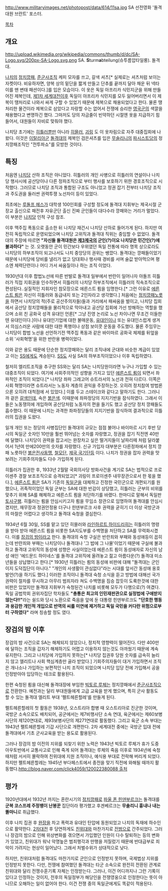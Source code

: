 http://www.militaryimages.net/photopost/data/614/11sa.jpg
SA 선전영화 '돌격대원 브란트' 포스터.

[[목차]]

== 개요 ==
http://upload.wikimedia.org/wikipedia/commons/thumb/d/dc/SA-Logo.svg/200px-SA-Logo.svg.png
SA. '''S'''turm'''a'''bteilung(슈투름압타일룽). 돌격대.

[[나치]]의 [[정치깡패]], [[준군사조직]] 케피 모자를 쓰고, 갈색 셔츠[* 실제로는 셔츠처럼 보이는 자켓이다. 비유하자면, 양복 상의 밑단을 짧게 만들고 단추를 끝까지 달아 채운 뒤 넥타이를 맨 변태 패션이다.]를 입은 모습이다. 이 옷은 독일 아프리카 식민지군을 위해 만들어진 제복인데, [[제1차 세계대전]]이후 독일이 아프리카 식민지를 모두 잃어버리면서 이 제복이 땡처리로 나와서 싸게 구할 수 있었기 때문에 제복으로 채용되었다고 한다. 물론 땡처리한 물건이라 제복으로 삼았다고 자랑할 수는 없어서 전쟁에 승리한 [[영국군]]의 색깔을 채용했다고 변명하긴 했다. 그마저도 당의 자금줄이 빈약하던 시절엔 옷을 지급하기 힘들어서, 대원들이 자비로 맞춰야 했다.

나치당 초기에는 [[히틀러]]뿐만 아니라 [[히믈러]], [[괴링]] 도 이 옷차림으로 자주 대중집회에 나왔다. 이것은 [[이탈리아군]] [[돌격대]]의 제복인 검은셔츠를 입은 [[무솔리니]]의 [[파시스트]]당의 정치깡패조직인 "전투파쇼"를 모방한 것이다. 

== 특징 ==
처음엔 [[나치당]] 산하 조직은 아니었다. 히틀러의 개인 사병으로 히틀러의 연설이나 나치당 행사시에 공산당이나 다른 정파조직으로 부터 행사를 보호하기 위한 경호조직으로 시작했다. 그러므로 나치당 조직과 통합된 구조도 아니었고 정권 잡기 전부터 나치당 조직과 주도권을 둘러싼 권력투쟁 노선차이 등이 있었다.

최초에는 [[루돌프 헤스]]가 대학생 100인회를 구성할 정도에 돌격대 지휘부는 제국시절 군장교 출신으로 패전후 자유군단 출신 진짜 군인들이 대다수라 깡패와는 거리가 멀었다. 이 부분은 [[나치당]] 인적 구성 참조.

이후 맥주집 폭동으로 출소한 뒤 나치당 재건시 나치당 산하로 들어가게 된다. 하지만 여전히 독립적으로 운영되었으며 나치당 고위직과 돌격대 직위는 중임할 수 없었다. 돌격대의 주장에 따르면 '''"자신들 돌격대원은 [[제3제국]]의 군인(?)이요 나치당은 민간인(?)에 불과하다"''' 는 것. 오랫동안 군이 민간보다 우위였던 독일 전통에 따라 명목 상으로라도 나치당의 하부조직이 되고나서도 나치 중앙당의 권위는 쌩깠다. 돌격대는 깡패들이었기 때문에 나치당에 당비를 낼리가 없고 당대회나 행사때 경비를 서며 술값 받아먹으며 평소엔 체력단련이나 어디 가서 싸움질이나 하는 조직 이었다.

1930년대 이후 합법노선에 따른 반발로 돌격대 일부에서 반란이 일어나자 아돌프 히틀러가 직접 지휘권을 인수하면서 히틀러의 나치당 하부조직에서 히틀러의 직속조직으로 편성된다..실질적인 지휘자인 참모장으로 에른스트 룀을 임명한다.[* 그런 이유로 [[에른스트 룀]]은 자신이 히틀러와 동급내지 또는 2인자라고 생각했다.] 처음에는 [[정치깡패]]노릇을 하면서 나치당의 적(주로 공산주의자들)들과 거리에서 패싸움을 벌이고, 나치당 집회에서 공산당 정치깡패들을 물리적으로 막아내고  공산당 집회에 가선 방해하는 역할을 했으며 소위 친 공화국 성격 유대인 언론[* 그냥 진영 논리로 노선 차이나면 무조건 이들한텐 유대인이다.]이나 유대인기업에 대한 불매운동, [[유대인]]이나 또는 유대인스럽게 생겨서 의심스러운 사람에 대한 대한 폭행이나 상점 보이콧 운동을 주도했다. 물론 주임무는 나치당이 합법 노선을 선언하기전 맥주집 폭동과 같은 바이마르 공화국 체제를 뒤엎을 소위 '사회혁명'을 위한 반란용 병력이었다.

이와 같은 용도 때문에 단순한 정치깡패와는 달리 조직내에 군대와 비슷한 계급이 있었고 이는 [[슈츠슈타펠|SS]]에게도 계승된다. [[슈츠슈타펠|SS]]도 사실 SA의 하부조직이었으나 이후 독립하였다. 

철저히 엘리트조직을 추구한 SS와는 달리 SA는 나치당원이라면 누구나 가입할 수 있는 대중조직이 되었다. 여기에 사회주의적인 성향을 가지고 있던 [[에른스트 룀]]이 되면서 좌파적인 조직이 되었다.[* 나치당 좌파 그레고어 슈트라서의 노선과 전혀 다르다. 이쪽은 사회 혁명이라면 슈트라서는 노동자 계층의 권익을 주장하는것. 오히려 정치참여 방법론으론 오히려 대척점에 서 있었다.] 이를 두고 스테이크와 같다고 말하기도 한다. 그러니까 겉은 [[나치|갈색]]인데, 속은 [[공산당|붉은색]]. 이때문에 좌파정당의 지지기반을 잠식하였다. 그래서 이들은 노동쟁의에 개입하여 공산당처럼 노동자의 편을 들기도 했고 공산당 정치 깡패들도 흡수했다. 이 때문에 나치는 과격한 좌파정당들의 지지기반을 잠식하여 결과적으로 히틀러의 집권을 도왔다.

일개 개인 또는 정당의 사병집단인 돌격대의 규모는 점점 불어나 바이마르 시기 후반 당시의 독일군 숫자인 10만을 훨씬 뛰어넘는 숫자를 자랑했고, 정권을 잡기 직전엔 40만에 달했다. 나치당이 권력을 잡고서는 완장차고 싶은 떨거지들이 날파리떼 처럼 달라붙어서 1년여 만에200만의 숫자를 자랑했다. 신규 가입자 대부분은 다른정파에서 정치 깡패 노릇하던 [[공산당|붉은전사동맹]], [[우파|철모단]], [[사회민주주의|제국 국기단]]등 이다. 나치가 정권을 잡자 권력을 맛보려는 기회주의자들도 다수 가입하게 된다.

히틀러가 집권한 후, 1933년 2월말 국회의사당 방화사건을 계기로 SA는 법적으로 프로이센주 경찰 보조조직으로 승격되었고[* 괴링이 프로이센주 내무장관으로서 한 몫을 했다.], [[에른스트 룀]]은 SA가 기존의 [[독일군]]을 대체하고 진정한 국민군으로 개편되기를 원했으나, 귀족적이었던 독일 군부는 SA에 대한 반감이 상당했고, 히틀러는 군부의 비위를 맞추기 위해 SA를 해체하고 에른스트 룀을 처단하기를 바랬다. 한마디로 말해서 독일판 [[토사구팽]]. 히틀러는 룀을 안심시키고자 룀을 무임소 장관으로 임명하여 돌격대를 안심시켰지만, 재무장과 정권안정용 더구나 힌덴부르크 사후 권력을 굳히기 더 이상 국방군과의 마찰은 어렵다고 생각하고 돌격대 숙청을 결심한다.

1934년 6월 30일, SS를 맡고 있던 히믈러와 [[라인하르트 하이드리히]]는 히틀러의 명령을 받아 받아 에른스트 룀을 비롯한 SA지도부를 수백명을 처단하고 SA를 무력화시켰다. 이를 [[장검의 밤]]이라고 한다.  돌격대의 숙청 구실은 반란죄와 부패와 동성애등이 꼽히는데 반란죄와 부패는 나치당이나 돌격대나 '그 밥에 그 나물'이었기 때문에 구실에 불과하고 돌격대 고위직의 동성애 성향은 사실이었는데 에른스트 룀이 동성애자로 자신의 남성 애인 '에드문드 하이네스'를 돌격대 고위직에 올려놓고 젊고 아름다운(?) 돌격대 미소년들을 상납했다고 한다.[* 1930년 히틀러는 룀의 동성애 비판에 대해 "돌격대는 군인이지 도덕집단이 아니다." "개인의 사생활이 관심없다"라는 시대를 앞서간 동성애 옹호 발언(?)을 하기도 했다.] 이러한 조직이니 돌격대 숙청 소식을 듣고 방법에 대해선 국가권력이 절차를 무시하고 아무리 범죄자라 쳐도 수백명을 짐승 잡듯이 도륙한것에 대한 비판은 있었지만 돌격대 지휘부가 숙청된건 나치를 비롯해 모두가 다행으로(?) 여겼다. 독일 공법학회 권위자집단 학자들도 '''"총통은 최고의 인민재판관으로 실정법에 구애받지 않는다!!"'''라는 쉴드와 당시 노환으로 죽음을 앞에 둔 대통령 힌덴부르크도 '''"단호한 행동과 용감한 개인적 개입으로 반역의 씨를 미연에 제거하고 독일 국민을 커다란 위험으로부터 구하였다"''' 라며 칭송할 정도 였다.

== 장검의 밤 이후 ==
장검의 밤 사건으로 SA는 해체되지 않았으나, 정치적 영향력이 떨어진다. 다만 400만에 달하는 조직을 갑자기 해체하기도 어렵고 이용하지 않는것도 아까웠기 때문에 계속 유지한다. 그리고 나치당에 가입하지 못하는[* 나치당 집권후 당원 숫자를 급속히 늘리지 않고 엘리트나 사회 핵심계층만 골라 받았다.] 기회주의자들이 대거 가입하면서 조직은 개나소나 가입하는 보편적인 나치 조직이 되었으며 나치당 입당 전에 가입해서 공을 인정받아야 입당하는 테크로 활용된다.

한편 숙청된 룀을 대신해 돌격대장에 부임한 [[빅토르 루체]]는 정치깡패에서 [[준군사조직]]으로 전환한다. 예전과는 달리 부대원들에게 고급 교육을 받게 했으며, 특히 군사 활동도 할 수 있는 돌격대 엘리트 부대 '펠트헤른할레'를 만들게 된다.

펠트헤른할레의 첫 활동은 1938년, 오스트리아 합병 때 오스트리아로 진군한 것이며, 국방군 소속으로도 배치되어, 공군에서는 제7비행사단 소속 연대, 육군에서는 제60보병사단의 제120연대로, 제93보병사단의 제271연대로 활동했다. 그리고 육군 소속 부대는 1943년 펠트헤른할레 기갑 사단으로 개편한다. 2차 세계대전 중에는 국방군 입대 전에 돌격대에서 기초 군사교육을 받는 용도로 활용된다.

그러나 장검의 밤 이전의 지위를 되찾기 위한 노력은 1943년 빅토르 루체가 휴가 도중 아우토반에서 교통사고로 인해 죽게 되어 돌격대는 루체의 죽음 이후로 1934년에 숙청 때처럼 서서히 몰락하여 친위대에 지원 조직이나, 예식용 부대로 전락해 버리게 되었다. 하지만 펠트헤른할레는 1945년 부다페스트에서 종전을 맞기 직전에 와해될 때까지 활동했다.[[http://blog.naver.com/click4059/120022380088 출처]]

== 평가 ==
1920년대에서 1932년 까지는 혼란시기의 [[정치깡패]]로 [[파울 폰 힌덴부르크]]는 돌격대를 '''군복 코스프레 주정뱅이 난봉꾼''' 집단이라 평가했고 후겐베르크는 '''무솔리니 흉내나 내는 똘마니'''로 취급했다. 

이후 나치 집권 후 [[완장]]을 차고 폭력과 유대인 탄압에 동원되었고 나치의 독재에 하수인으로 활약한다. [[2차대전]] 후 당연하게도 [[슈츠슈타펠|친위대]]와 마찬가지로 [[전범]]으로 간주되었다. 그러나 장검의 밤으로 인해 위상변화를 겪으면서 가입했던 인원이 다수 탈퇴하는 등의 변화가 있었고, 친위대가 워낙 악명높은 범죄행각과 만행을 저질렀기 때문에 반대급부로 죄악이 가려지는 현상이 일어났다. 그래서 처벌수위가 상대적으로 낮다.

하지만, 친위대처럼 돌격대도 마찬가지로 군인으로 인정받지 못하며, 국제법상 지위를 인정받지 못한다. 다만, 전쟁에 참여했던 돌격대는 타군 소속으로 완전히 전환된 관계로 친위대와 달리 전쟁수훈기록 자체는 인정받는다. 그러나, 이건 어디까지나 그런 기록이 있다고 인정하는 것이지, 전후의 독일정부가 해당인을 전쟁영웅으로 인정한다는 뜻이 아니므로 오해하는 일이 없어야 한다. 이건 전쟁 중의 독일군에게도 똑같이 적용된다.
